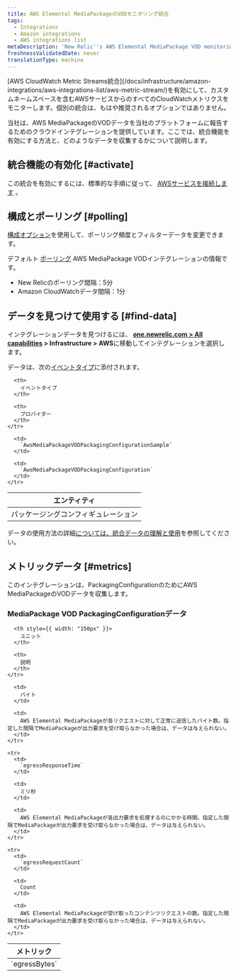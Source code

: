 ```yaml
---
title: AWS Elemental MediaPackageのVODモニタリング統合
tags:
  - Integrations
  - Amazon integrations
  - AWS integrations list
metaDescription: 'New Relic''s AWS Elemental MediaPackage VOD monitoring integration: the data it reports and how to enable it.'
freshnessValidatedDate: never
translationType: machine
---
```


<Callout variant="important">
  [AWS CloudWatch Metric Streams統合](/docs/infrastructure/amazon-integrations/aws-integrations-list/aws-metric-stream/)を有効にして、カスタムネームスペースを含むAWSサービスからのすべてのCloudWatchメトリクスをモニターします。個別の統合は、もはや推奨されるオプションではありません。
</Callout>

当社は、AWS MediaPackageのVODデータを当社のプラットフォームに報告するためのクラウドインテグレーションを提供しています。ここでは、統合機能を有効にする方法と、どのようなデータを収集するかについて説明します。

## 統合機能の有効化 [#activate]

この統合を有効にするには、標準的な手順に従って、 [AWSサービスを接続します](/docs/infrastructure/infrastructure-integrations/getting-started/connect-aws-integrations-infrastructure) 。

## 構成とポーリング [#polling]

[構成オプション](/docs/integrations/new-relic-integrations/getting-started/configure-polling-frequency-data-collection-cloud-integrations)を使用して、ポーリング頻度とフィルターデータを変更できます。

デフォルト [ポーリング](/docs/infrastructure/amazon-integrations/aws-integrations-list/aws-polling-intervals-infrastructure-integrations) AWS MediaPackage VODインテグレーションの情報です。

* New Relicのポーリング間隔：5分
* Amazon CloudWatchデータ間隔：1分

## データを見つけて使用する [#find-data]

インテグレーションデータを見つけるには、 <DNT>**[one.newrelic.com > All capabilities](https://one.newrelic.com/all-capabilities) > Infrastructure > AWS**</DNT>に移動してインテグレーションを選択します。

データは、次の[イベントタイプ](/docs/data-apis/understand-data/new-relic-data-types/#event-data)に添付されます。

<table>
  <thead>
    <tr>
      <th>
        エンティティ
      </th>

      <th>
        イベントタイプ
      </th>

      <th>
        プロバイダー
      </th>
    </tr>
  </thead>

  <tbody>
    <tr>
      <td>
        パッケージングコンフィギュレーション
      </td>

      <td>
        `AwsMediaPackageVODPackagingConfigurationSample`
      </td>

      <td>
        `AwsMediaPackageVODPackagingConfiguration`
      </td>
    </tr>
  </tbody>
</table>

データの使用方法の詳細[については、統合データの理解と使用](/docs/infrastructure/integrations/find-use-infrastructure-integration-data)を参照してください。

## メトリックデータ [#metrics]

このインテグレーションは、PackagingConfigurationのためにAWS MediaPackageのVODデータを収集します。

### MediaPackage VOD PackagingConfigurationデータ

<table>
  <thead>
    <tr>
      <th style={{ width: "275px" }}>
        メトリック
      </th>

      <th style={{ width: "150px" }}>
        ユニット
      </th>

      <th>
        説明
      </th>
    </tr>
  </thead>

  <tbody>
    <tr>
      <td>
        `egressBytes`
      </td>

      <td>
        バイト
      </td>

      <td>
        AWS Elemental MediaPackageが各リクエストに対して正常に送信したバイト数。指定した間隔でMediaPackageが出力要求を受け取らなかった場合は、データは与えられない。
      </td>
    </tr>

    <tr>
      <td>
        `egressResponseTime`
      </td>

      <td>
        ミリ秒
      </td>

      <td>
        AWS Elemental MediaPackageが各出力要求を処理するのにかかる時間。指定した間隔でMediaPackageが出力要求を受け取らなかった場合は、データは与えられない。
      </td>
    </tr>

    <tr>
      <td>
        `egressRequestCount`
      </td>

      <td>
        Count
      </td>

      <td>
        AWS Elemental MediaPackageが受け取ったコンテンツリクエストの数。指定した間隔でMediaPackageが出力要求を受け取らなかった場合は、データは与えられない。
      </td>
    </tr>
  </tbody>
</table>